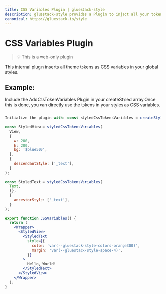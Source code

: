 ```yaml
---
title: CSS Variables Plugin | gluestack-style
description: gluestack-style provides a Plugin to inject all your tokens as CSS variables. An internal plugin to insert all theme tokens as css variables in your global styles.
canonical: https://gluestack.io/style
---
```



<Meta title="plugins/CSS Variables Plugin" />

# CSS Variables Plugin

> 💡 This is a web-only plugin

This internal plugin inserts all theme tokens as CSS variables in your global styles.

## Example:

Include the AddCssTokenVariables Plugin in your createStyled array.Once this is done, you can directly use the tokens in your styles as CSS variables.

```jsx

Initialize the plugin with: const styledCssTokensVariables = createStyled([new AddCssTokenVariables({})])

const StyledView = styledCssTokensVariables(
  View,
  {
    w: 200,
    h: 200,
    bg: '$blue500',
  },
  {
    descendantStyle: ['_text'],
  }
);

const StyledText = styledCssTokensVariables(
  Text,
  {},
  {
    ancestorStyle: ['_text'],
  }
);

export function CSSVariables() {
  return (
    <Wrapper>
      <StyledView>
        <StyledText
          style={{
            color: 'var(--gluestack-style-colors-orange300)',
            margin: 'var(--gluestack-style-space-4)',
          }}
        >
          Hello, World!
        </StyledText>
      </StyledView>
    </Wrapper>
  );
}
```
